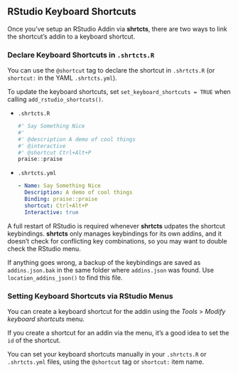## RStudio Keyboard Shortcuts

Once you've setup an RStudio Addin via **shrtcts**,
there are two ways to link the shortcut's addin to a keyboard shortcut.

### Declare Keyboard Shortcuts in `.shrtcts.R`

You can use the `@shortcut` tag to declare the shortcut in `.shrtcts.R`
(or `shortcut:` in the YAML `.shrtcts.yml`).
   
To update the keyboard shortcuts, set `set_keyboard_shortcuts = TRUE`
when calling `add_rstudio_shortcuts()`.

- `.shrtcts.R`

  ```r
  #' Say Something Nice
  #'
  #' @description A demo of cool things
  #' @interactive
  #' @shortcut Ctrl+Alt+P
  praise::praise
  ```

- `.shrtcts.yml`

  ```yaml
  - Name: Say Something Nice
    Description: A demo of cool things
    Binding: praise::praise
    shortcut: Ctrl+Alt+P
    Interactive: true
  ```

A full restart of RStudio is required whenever **shrtcts** udpates the shortcut keybindings.
**shrtcts** only manages keybindings for its own addins,
and it doesn't check for conflicting key combinations,
so you may want to double check the RStudio menu.

If anything goes wrong, a backup of the keybindings are saved as `addins.json.bak`
in the same folder where `addins.json` was found.
Use `location_addins_json()` to find this file.

### Setting Keyboard Shortcuts via RStudio Menus
   
You can create a keyboard shortcut for the addin using the
_Tools_ > _Modify keyboard shortcuts_ menu.

If you create a shortcut for an addin via the menu, 
it's a good idea to set the `id` of the shortcut.


You can set your keyboard shortcuts manually in your `.shrtcts.R` or `.shrtcts.yml` files, using the `@shortcut` tag or `shortcut:` item name.
